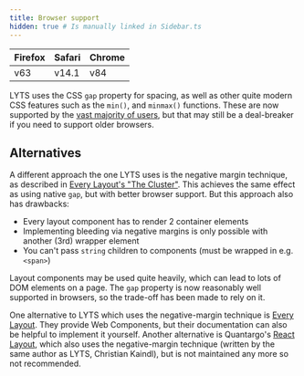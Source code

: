 ```yaml
---
title: Browser support
hidden: true # Is manually linked in Sidebar.ts
---
```



| Firefox | Safari | Chrome |
| --- | --- | --- |
| v63  | v14.1 | v84 |

LYTS uses the CSS `gap` property for spacing, as well as other quite modern CSS features such as the `min()`, and `minmax()` functions. These are now supported by the [vast majority of users](https://caniuse.com/?search=gap), but that may still be a deal-breaker if you need to support older browsers.

## Alternatives

A different approach the one LYTS uses is the negative margin technique, as described in [Every Layout's "The Cluster"](https://every-layout.dev/layouts/cluster/). This achieves the same effect as using native `gap`, but with better browser support. But this approach also has drawbacks:

- Every layout component has to render 2 container elements
- Implementing bleeding via negative margins is only possible with another (3rd) wrapper element
- You can't pass `string` children to components (must be wrapped in e.g. `<span>`)

Layout components may be used quite heavily, which can lead to lots of DOM elements on a page. The `gap` property is now reasonably well supported in browsers, so the trade-off has been made to rely on it.

One alternative to LYTS which uses the negative-margin technique is [Every Layout](https://every-layout.dev). They provide Web Components, but their documentation can also be helpful to implement it yourself. Another alternative is Quantargo's [React Layout](https://github.com/quantargo/react-layout), which also uses the negative-margin technique (written by the same author as LYTS, Christian Kaindl), but is not maintained any more so not recommended.
